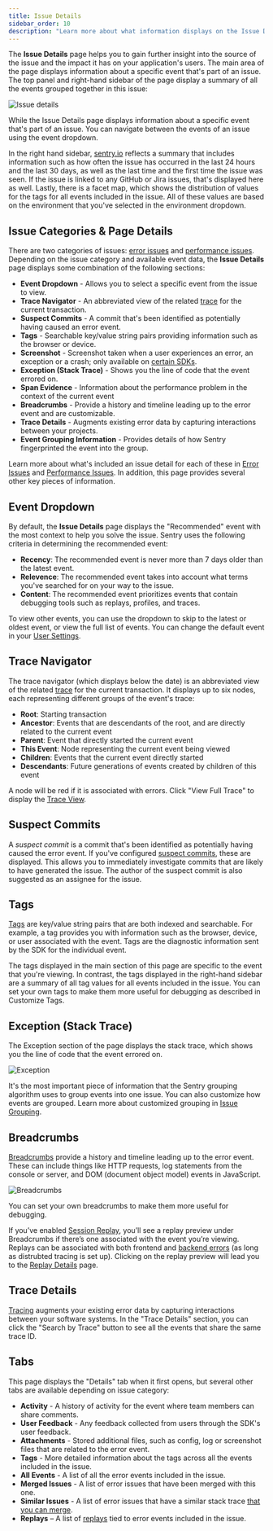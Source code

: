 ```yaml
---
title: Issue Details
sidebar_order: 10
description: "Learn more about what information displays on the Issue Details page to help you efficiently triage an issue."
---
```


The **Issue Details** page helps you to gain further insight into the source of the issue and the impact it has on your application's users. The main area of the page displays information about a specific event that's part of an issue. The top panel and right-hand sidebar of the page display a summary of all the events grouped together in this issue:

![Issue details](issue_details_page.png)

While the <SandboxLink scenario="oneIssue" projectSlug="react">Issue Details</SandboxLink> page displays information about a specific event that's part of an issue. You can navigate between the events of an issue using the event dropdown.

In the right hand sidebar, [sentry.io](https://sentry.io) reflects a summary that includes information such as how often the <SandboxLink scenario="oneIssue" projectSlug="react">issue</SandboxLink> has occurred in the last 24 hours and the last 30 days, as well as the last time and the first time the issue was seen. If the issue is linked to any GitHub or Jira issues, that's displayed here as well. Lastly, there is a facet map, which shows the distribution of values for the tags for all events included in the issue. All of these values are based on the environment that you've selected in the environment dropdown.

## Issue Categories & Page Details

There are two categories of issues: [error issues](/product/issues/issue-details/error-issues/) and [performance issues](/product/issues/issue-details/performance-issues/). Depending on the issue category and available event data, the **Issue Details** page displays some combination of the following sections:

- **Event Dropdown** - Allows you to select a specific event from the issue to view.
- **Trace Navigator** - An abbreviated view of the related [trace](/product/sentry-basics/tracing/distributed-tracing) for the current transaction.
- **Suspect Commits** - A commit that's been identified as potentially having caused an error event.
- **Tags** - Searchable key/value string pairs providing information such as the browser or device.
- **Screenshot** - Screenshot taken when a user experiences an error, an exception or a crash; only available on [certain SDKs](/product/issues/issue-details/error-issues/#screenshots).
- **Exception (Stack Trace)** - Shows you the line of code that the event errored on.
- **Span Evidence** - Information about the performance problem in the context of the current event
- **Breadcrumbs** - Provide a history and timeline leading up to the error event and are customizable.
- **Trace Details** - Augments existing error data by capturing interactions between your projects.
- **Event Grouping Information** - Provides details of how Sentry fingerprinted the event into the group.

Learn more about what's included an issue detail for each of these in [Error Issues](/product/issues/issue-details/error-issues/) and [Performance Issues](/product/issues/issue-details/performance-issues/).
In addition, this page provides several other key pieces of information.

## Event Dropdown

By default, the **Issue Details** page displays the "Recommended" event with the most context to help you solve the issue. Sentry uses the following criteria in determining the recommended event:

- **Recency**: The recommended event is never more than 7 days older than the latest event.
- **Relevence**: The recommended event takes into account what terms you've searched for on your way to the issue.
- **Content**: The recommended event prioritizes events that contain debugging tools such as replays, profiles, and traces.

To view other events, you can use the dropdown to skip to the latest or oldest event, or view the full list of events. You can change the default event in your [User Settings](https://sentry.io/settings/account/details/#defaultIssueEvent).

## Trace Navigator

The trace navigator (which displays below the date) is an abbreviated view of the related [trace](/product/sentry-basics/tracing/distributed-tracing) for the current transaction. It displays up to six nodes, each representing different groups of the event's trace:

- **Root**: Starting transaction
- **Ancestor**: Events that are descendants of the root, and are directly related to the current event
- **Parent**: Event that directly started the current event
- **This Event**: Node representing the current event being viewed
- **Children**: Events that the current event directly started
- **Descendants**: Future generations of events created by children of this event

A node will be red if it is associated with errors.
Click "View Full Trace" to display the [Trace View](/product/sentry-basics/tracing/trace-view).

## Suspect Commits

A _suspect commit_ is a commit that's been identified as potentially having caused the error event. If you've configured [suspect commits](/product/issues/suspect-commits/), these are displayed. This allows you to immediately investigate commits that are likely to have generated the issue. The author of the suspect commit is also suggested as an assignee for the issue.

## Tags

[Tags](/product/sentry-basics/search/) are key/value string pairs that are both indexed and searchable. For example, a tag provides you with information such as the browser, device, or user associated with the event. Tags are the diagnostic information sent by the SDK for the individual event.

The tags displayed in the main section of this page are specific to the event that you're viewing. In contrast, the tags displayed in the right-hand sidebar are a summary of all tag values for all events included in the issue. You can set your own tags to make them more useful for debugging as described in <PlatformLink to="/enriching-events/tags/">Customize Tags</PlatformLink>.

## Exception (Stack Trace)

The Exception section of the page displays the stack trace, which shows you the line of code that the event errored on.

![Exception](error-issues/issue-exception.png)

It's the most important piece of information that the Sentry grouping algorithm uses to group events into one issue. You can also customize how events are grouped. Learn more about customized grouping in [Issue Grouping](/product/data-management-settings/event-grouping/).

## Breadcrumbs

[Breadcrumbs](/product/issues/issue-details/breadcrumbs/) provide a history and timeline leading up to the error event. These can include things like HTTP requests, log statements from the console or server, and DOM (document object model) events in JavaScript.

![Breadcrumbs](error-issues/issue-breadcrumbs.png)

You can set your own <PlatformLink to="/enriching-events/breadcrumbs/">breadcrumbs</PlatformLink> to make them more useful for debugging.

If you’ve enabled [Session Replay](/product/session-replay/), you’ll see a replay preview under Breadcrumbs if there’s one associated with the event you’re viewing. Replays can be associated with both frontend and [backend errors](/product/session-replay/getting-started#replays-for-backend-errors) (as long as distrubted tracing is set up). Clicking on the replay preview will lead you to the [Replay Details](/product/session-replay/replay-details/) page.

## Trace Details

[Tracing](/product/sentry-basics/tracing/distributed-tracing/) augments your existing error data by capturing interactions between your software systems. In the "Trace Details" section, you can click the "Search by Trace" button to see all the events that share the same trace ID.

## Tabs

This page displays the "Details" tab when it first opens, but several other tabs are available depending on issue category:

- **Activity** - A history of activity for the event where team members can share comments.
- **User Feedback** - Any feedback collected from users through the <PlatformLink to="/enriching-events/user-feedback/">SDK's user feedback</PlatformLink>.
- **<PlatformLink to="/enriching-events/attachments/">Attachments</PlatformLink>** - Stored additional files, such as config, log or screenshot files that are related to the error event.
- **Tags** - More detailed information about the tags across all the events included in the issue.
- **All Events** - A list of all the error events included in the issue.
- **Merged Issues** - A list of error issues that have been merged with this one.
- **Similar Issues** - A list of error issues that have a similar stack trace [that you can merge](/product/data-management-settings/event-grouping/merging-issues/).
- **Replays** – A list of [replays](/product/session-replay/) tied to error events included in the issue.
